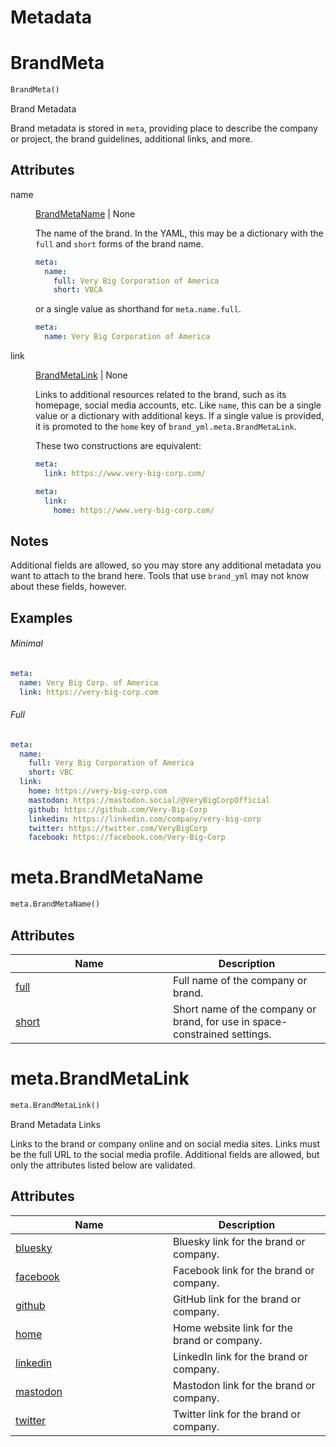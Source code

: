 # Metadata



# BrandMeta { #brand_yml.BrandMeta }

```python
BrandMeta()
```

Brand Metadata

Brand metadata is stored in `meta`, providing place to describe the company
or project, the brand guidelines, additional links, and more.

## Attributes {.doc-section .doc-section-attributes}

name

:   [BrandMetaName](`brand_yml.meta.BrandMetaName`) \| None

    The name of the brand. In the YAML, this may be a dictionary with the
    `full` and `short` forms of the brand name.

    ```yaml
    meta:
      name:
        full: Very Big Corporation of America
        short: VBCA
    ```

    or a single value as shorthand for `meta.name.full`.

    ```yaml
    meta:
      name: Very Big Corporation of America
    ```

link

:   [BrandMetaLink](`brand_yml.meta.BrandMetaLink`) \| None

    Links to additional resources related to the brand, such as its
    homepage, social media accounts, etc. Like `name`, this can be a single
    value or a dictionary with additional keys. If a single value is
    provided, it is promoted to the `home` key of
    `brand_yml.meta.BrandMetaLink`.

    These two constructions are equivalent:

    ```yaml
    meta:
      link: https://www.very-big-corp.com/
    ```

    ```yaml
    meta:
      link:
        home: https://www.very-big-corp.com/
    ```

## Notes {.doc-section .doc-section-notes}

Additional fields are allowed, so you may store any additional metadata you
want to attach to the brand here. Tools that use `brand_yml` may not know
about these fields, however.

## Examples {.doc-section .doc-section-examples}

::: {.panel-tabset}


###### Minimal

```.yaml
meta:
  name: Very Big Corp. of America
  link: https://very-big-corp.com
```



###### Full

```.yaml
meta:
  name:
    full: Very Big Corporation of America
    short: VBC
  link:
    home: https://very-big-corp.com
    mastodon: https://mastodon.social/@VeryBigCorpOfficial
    github: https://github.com/Very-Big-Corp
    linkedin: https://linkedin.com/company/very-big-corp
    twitter: https://twitter.com/VeryBigCorp
    facebook: https://facebook.com/Very-Big-Corp
```

:::

# meta.BrandMetaName { #brand_yml.meta.BrandMetaName }

```python
meta.BrandMetaName()
```



## Attributes

| Name | Description |
| --- | --- |
| [full](#brand_yml.meta.BrandMetaName.full) | Full name of the company or brand. |
| [short](#brand_yml.meta.BrandMetaName.short) | Short name of the company or brand, for use in space-constrained settings. |

# meta.BrandMetaLink { #brand_yml.meta.BrandMetaLink }

```python
meta.BrandMetaLink()
```

Brand Metadata Links

Links to the brand or company online and on social media sites. Links must
be the full URL to the social media profile. Additional fields are allowed,
but only the attributes listed below are validated.

## Attributes

| Name | Description |
| --- | --- |
| [bluesky](#brand_yml.meta.BrandMetaLink.bluesky) | Bluesky link for the brand or company. |
| [facebook](#brand_yml.meta.BrandMetaLink.facebook) | Facebook link for the brand or company. |
| [github](#brand_yml.meta.BrandMetaLink.github) | GitHub link for the brand or company. |
| [home](#brand_yml.meta.BrandMetaLink.home) | Home website link for the brand or company. |
| [linkedin](#brand_yml.meta.BrandMetaLink.linkedin) | LinkedIn link for the brand or company. |
| [mastodon](#brand_yml.meta.BrandMetaLink.mastodon) | Mastodon link for the brand or company. |
| [twitter](#brand_yml.meta.BrandMetaLink.twitter) | Twitter link for the brand or company. |